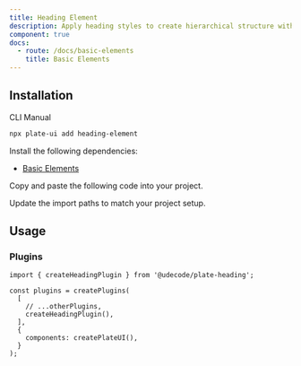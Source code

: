 ```yaml
---
title: Heading Element
description: Apply heading styles to create hierarchical structure within your content.
component: true
docs:
  - route: /docs/basic-elements
    title: Basic Elements
---
```


<ComponentPreview name="playground-demo" id="basicnodes" />

## Installation

<Tabs defaultValue="cli">

<TabsList>
<TabsTrigger value="cli">CLI</TabsTrigger>
<TabsTrigger value="manual">Manual</TabsTrigger>
</TabsList>
<TabsContent value="cli">

```bash
npx plate-ui add heading-element
```

</TabsContent>

<TabsContent value="manual">

<Steps>

<Step>

Install the following dependencies:

- [Basic Elements](/docs/basic-elements)

</Step>

<Step>Copy and paste the following code into your project.</Step>

<ComponentSource name="heading-element" />

<Step>Update the import paths to match your project setup.</Step>

</Steps>

</TabsContent>

</Tabs>

## Usage

### Plugins

```tsx
import { createHeadingPlugin } from '@udecode/plate-heading';

const plugins = createPlugins(
  [
    // ...otherPlugins,
    createHeadingPlugin(),
  ],
  {
    components: createPlateUI(),
  }
);
```
